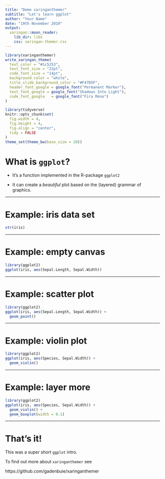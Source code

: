 ```yaml
---
title: "Demo xaringanthemer"
subtitle: "Let's learn ggplot"
author: "Your Name"
date: "19th November 2019"
output:
  xaringan::moon_reader:
    lib_dir: libs
    css: xaringan-themer.css
---
```


```r
library(xaringanthemer)
write_xaringan_theme(
  text_color = "#1c5253",
  text_font_size = "22pt",
  code_font_size = "14pt", 
  background_color = "white",
  title_slide_background_color = "#F47D5F",
  header_font_google = google_font("Permanent Marker"),
  text_font_google = google_font("Shadows Into Light"),
  code_font_google   = google_font("Fira Mono")
)
```
```r
library(tidyverse)
knitr::opts_chunk$set(
  fig.width = 4,
  fig.height = 4,
  fig.align = "center",
  tidy = FALSE
)
theme_set(theme_bw(base_size = 20))
```


# What is `ggplot`?

* It's a function implemented in the R-package `ggplot2`


* It can create a *beautiful* plot based on the (layered) grammar of graphics.


---

# Example: iris data set


```r
str(iris)
```

---

# Example: empty canvas

```r
library(ggplot2)
ggplot(iris, aes(Sepal.Length, Sepal.Width))
```

---

# Example: scatter plot


```r
library(ggplot2)
ggplot(iris, aes(Sepal.Length, Sepal.Width)) + 
  geom_point()
```


---

# Example: violin plot


```r
library(ggplot2)
ggplot(iris, aes(Species, Sepal.Width)) + 
  geom_violin()
```

---

# Example: layer more


```r
library(ggplot2)
ggplot(iris, aes(Species, Sepal.Width)) + 
  geom_violin() + 
  geom_boxplot(width = 0.1) 
```

---

# That's it!

This was a super short `ggplot` intro.

To find out more about `xaringanthemer` see 

https://github.com/gadenbuie/xaringanthemer

